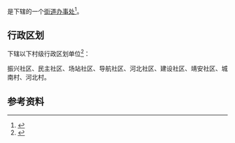 {{中国乡级行政区|22/05/24/003/000}}

'''{{PAGENAMEBASE}}'''是{{PRC admin/fullname|22/05/24/003/000|3}}下辖的一个[[街道办事处|街道办事处]]<ref>{{PRC admin/ref sgc|{{PRC admin/parent|22/05/24/003/000}}}}</ref>。

== 行政区划 ==
{{PAGENAMEBASE}}下辖以下村级行政区划单位<ref>{{PRC admin/ref sgc|22/05/24/003/000}}</ref>：

振兴社区、民主社区、场站社区、导航社区、河北社区、建设社区、靖安社区、城南村、河北村。

== 参考资料 ==
{{reflist}}

{{吉林行政区划小作品}}
{{PRC admin/navcat|22/05/24/003/000}}